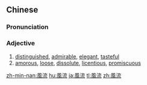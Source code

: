 {{also|风流}}
==Chinese==
{{zh-forms|s=风流}}

===Pronunciation===
{{zh-pron
|m=fēngliú
|c=fung1 lau4
|h=pfs=fûng-liù
|mn=hong-liû
|cat=a
}}

===Adjective===
{{zh-adj}}

# [[distinguished]], [[admirable]], [[elegant]], [[tasteful]]
# [[amorous]], [[loose]], [[dissolute]], [[licentious]], [[promiscuous]]

[[zh-min-nan:風流]]
[[hu:風流]]
[[ja:風流]]
[[tl:風流]]
[[zh:風流]]